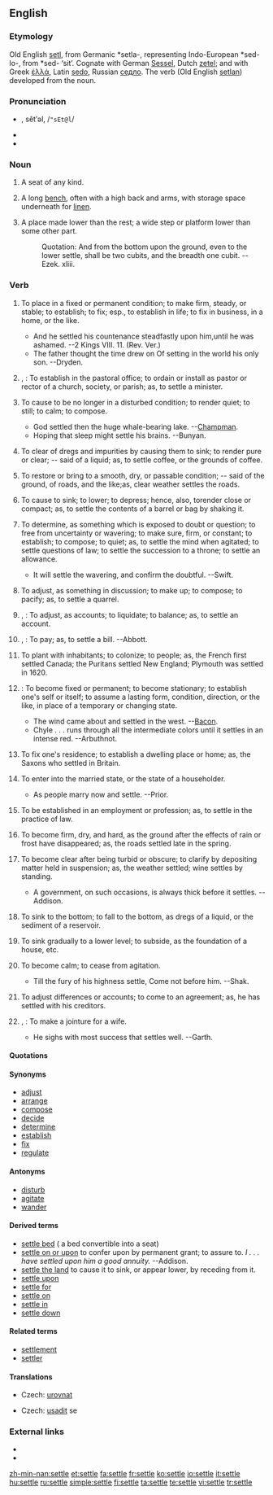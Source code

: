 ==English==
{{webster 1913}}

===Etymology===
Old English [[setl]], from Germanic *setla-, representing Indo-European *sed-lo-, from *sed- ‘sit’. Cognate with German [[Sessel]], Dutch [[zetel]]; and with Greek [[ἑλλά]], Latin [[sedo]], Russian [[седло]].  The verb (Old English [[setlan]]) developed from the noun.

===Pronunciation===
* {{IPA|/ˈsɛtəl/}}, sĕtʹəl, /<tt>"sEt@l</tt>/
* {{audio|en-us-settle.ogg|Audio (US)}}
* {{rhymes|ɛtəl}}

===Noun===
{{en-noun}}

# {{archaic}} A seat of any kind.
# A long [[bench]], often with a high back and arms, with storage space underneath for [[linen]].
# {{obsolete}} A place made lower than the rest; a wide step or platform lower than some other part.
#: Quotation:  And from the bottom upon the ground, even to the lower settle, shall be two cubits, and the breadth one cubit. --Ezek. xliii.

===Verb===
{{en-verb|settl|ing}}

# {{transitive}} To place in a fixed or permanent condition; to make firm, steady, or stable; to establish; to fix; esp., to establish in life; to fix in business, in a home, or the like.
#* And he settled his countenance steadfastly upon him,until he was ashamed. --2 Kings VIII. 11. (Rev. Ver.)
#* The father thought the time drew on Of setting in the world his only son. --Dryden.
# {{transitive}}, {{obsolete}} {{US}}: To establish in the pastoral office; to ordain or install as pastor or rector of a church, society, or parish; as, to settle a minister.
# {{transitive}} To cause to be no longer in a disturbed condition; to render quiet; to still; to calm; to compose.
#* God settled then the huge whale-bearing lake. --[[w:Chapman|Champman]].
#* Hoping that sleep might settle his brains. --Bunyan.
# {{transitive}} To clear of dregs and impurities by causing them to sink; to render pure or clear; -- said of a liquid; as, to settle coffee, or the grounds of coffee.
# {{transitive}} To restore or bring to a smooth, dry, or passable condition; -- said of the ground, of roads, and the like;as, clear weather settles the roads.
# {{transitive}} To cause to sink; to lower; to depress; hence, also, torender close or compact; as, to settle the contents of a barrel or bag by shaking it.
# {{transitive}} To determine, as something which is exposed to doubt or question; to free from uncertainty or wavering; to make sure, firm, or constant; to establish; to compose; to quiet; as, to settle the mind when agitated; to settle questions of law; to settle the succession to a throne; to settle an allowance.
#* It will settle the wavering, and confirm the doubtful. --Swift.
# {{transitive}} To adjust, as something in discussion; to make up; to compose; to pacify; as, to settle a quarrel.
# {{transitive}}, {{archaic}}: To adjust, as accounts; to liquidate; to balance; as, to settle an account.
# {{transitive}}, {{colloquial}}: To pay; as, to settle a bill. --Abbott.
# {{transitive}} To plant with inhabitants; to colonize; to people; as, the French first settled Canada; the Puritans settled New England; Plymouth was settled in 1620.
# {{intransitive}}: To become fixed or permanent; to become stationary; to establish one's self or itself; to assume a lasting form, condition, direction, or the like, in place of a temporary or changing state.
#* The wind came about and settled in the west. --[[w:Bacon|Bacon]].
#* Chyle . . . runs through all the intermediate colors until it settles in an intense red. --Arbuthnot.
# {{intransitive}} To fix one's residence; to establish a dwelling place or home; as, the Saxons who settled in Britain.
# {{intransitive}} To enter into the married state, or the state of a householder.
#* As people marry now and settle. --Prior.
# {{intransitive}} To be established in an employment or profession; as, to settle in the practice of law.
# {{intransitive}} To become firm, dry, and hard, as the ground after the effects of rain or frost have disappeared; as, the roads settled late in the spring.
# {{intransitive}} To become clear after being turbid or obscure; to clarify by depositing matter held in suspension; as, the weather settled; wine settles by standing.
#* A government, on such occasions, is always thick before it settles. --Addison.
# {{intransitive}} To sink to the bottom; to fall to the bottom, as dregs of a liquid, or the sediment of a reservoir.
# {{intransitive}} To sink gradually to a lower level; to subside, as the foundation of a house, etc.
# {{intransitive}} To become calm; to cease from agitation.
#* Till the fury of his highness settle, Come not before him. --Shak.
# {{intransitive}} To adjust differences or accounts; to come to an agreement; as, he has settled with his creditors.
# {{intransitive}}, {{obsolete}}: To make a jointure for a wife.
#* He sighs with most success that settles well. --Garth.

====Quotations====
{{seeCites}}

====Synonyms====
* [[adjust]]
* [[arrange]]
* [[compose]]
* [[decide]]
* [[determine]]
* [[establish]]
* [[fix]]
* [[regulate]]

====Antonyms====
* [[disturb]]
* [[agitate]]
* [[wander]]

====Derived terms====
* [[settle bed]] ({{UK}} a bed convertible into a seat)
* [[settle on or upon]] {{archaic}} to confer upon by permanent grant; to assure to. ''I . . . have settled upon him a good annuity.'' --Addison.
* [[settle the land]] {{obsolete}} {{nautical}} to cause it to sink, or appear lower, by receding from it.
* [[settle upon]]
* [[settle for]]
* [[settle on]]
* [[settle in]]
* [[settle down]]

====Related terms====
* [[settlement]]
* [[settler]]

====Translations====
{{trans-top|to adjust, as something in discussion; to make up; to compose; to pacify}}
* Czech: [[urovnat]]
{{trans-mid}}
{{trans-bottom}}

{{trans-top|to fix one's residence}}
* Czech: [[usadit]] se
{{trans-mid}}
{{trans-bottom}}

===External links===
* {{R:Webster 1913}}
* {{R:Century 1911}}

[[zh-min-nan:settle]]
[[et:settle]]
[[fa:settle]]
[[fr:settle]]
[[ko:settle]]
[[io:settle]]
[[it:settle]]
[[hu:settle]]
[[ru:settle]]
[[simple:settle]]
[[fi:settle]]
[[ta:settle]]
[[te:settle]]
[[vi:settle]]
[[tr:settle]]